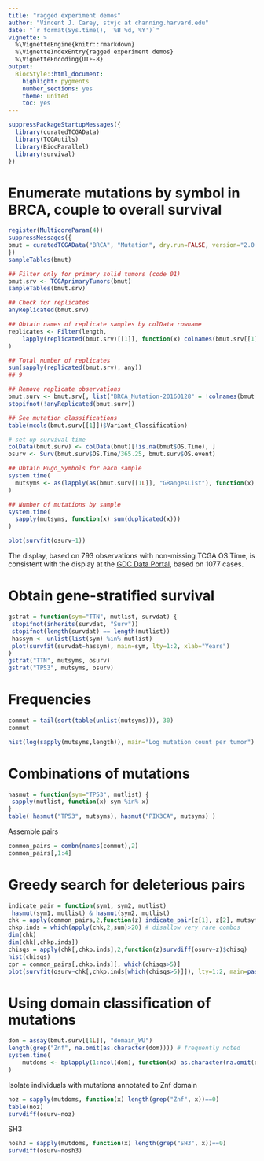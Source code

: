 ```yaml
---
title: "ragged experiment demos"
author: "Vincent J. Carey, stvjc at channing.harvard.edu"
date: "`r format(Sys.time(), '%B %d, %Y')`"
vignette: >
  %\VignetteEngine{knitr::rmarkdown}
  %\VignetteIndexEntry{ragged experiment demos}
  %\VignetteEncoding{UTF-8}
output:
  BiocStyle::html_document:
    highlight: pygments
    number_sections: yes
    theme: united
    toc: yes
---
```


```r
suppressPackageStartupMessages({
  library(curatedTCGAData)
  library(TCGAutils)
  library(BiocParallel)
  library(survival)
})
```

# Enumerate mutations by symbol in BRCA, couple to overall survival

```r
register(MulticoreParam(4))
suppressMessages({
bmut = curatedTCGAData("BRCA", "Mutation", dry.run=FALSE, version="2.0.1")
})
sampleTables(bmut)

## Filter only for primary solid tumors (code 01)
bmut.srv <- TCGAprimaryTumors(bmut)
sampleTables(bmut.srv)

## Check for replicates
anyReplicated(bmut.srv)

## Obtain names of replicate samples by colData rowname
replicates <- Filter(length,
    lapply(replicated(bmut.srv)[[1]], function(x) colnames(bmut.srv[[1]])[x])
)

## Total number of replicates
sum(sapply(replicated(bmut.srv), any))
## 9

## Remove replicate observations
bmut.surv <- bmut.srv[, list("BRCA_Mutation-20160128" = !colnames(bmut.srv)[[1]] %in% unlist(sapply(replicates, tail, -1)))]
stopifnot(!anyReplicated(bmut.surv))

## See mutation classifications
table(mcols(bmut.surv[[1]])$Variant_Classification)

# set up survival time
colData(bmut.surv) <- colData(bmut)[!is.na(bmut$OS.Time), ]
osurv <- Surv(bmut.surv$OS.Time/365.25, bmut.surv$OS.event)

## Obtain Hugo_Symbols for each sample
system.time(
  mutsyms <- as(lapply(as(bmut.surv[[1L]], "GRangesList"), function(x) x$Hugo_Symbol), "CharacterList")
)

## Number of mutations by sample
system.time(
  sapply(mutsyms, function(x) sum(duplicated(x)))
)
```

```r
plot(survfit(osurv~1))
```

The display, based on 793 observations with non-missing
TCGA OS.Time, is consistent with the display at the [GDC Data Portal](https://portal.gdc.cancer.gov/exploration?filters=%7B%22op%22%3A%22and%22%2C%22content%22%3A%5B%7B%22content%22%3A%7B%22field%22%3A%22cases.diagnoses.tissue_or_organ_of_origin%22%2C%22value%22%3A%5B%22axillary%20tail%20of%20breast%22%2C%22breast%2C%20nos%22%2C%22central%20portion%20of%20breast%22%2C%22lower-inner%20quadrant%20of%20breast%22%2C%22lower-outer%20quadrant%20of%20breast%22%2C%22nipple%22%2C%22overlapping%20lesion%20of%20breast%22%2C%22upper-inner%20quadrant%20of%20breast%22%2C%22upper-outer%20quadrant%20of%20breast%22%5D%7D%2C%22op%22%3A%22in%22%7D%2C%7B%22content%22%3A%7B%22field%22%3A%22cases.primary_site%22%2C%22value%22%3A%5B%22breast%22%5D%7D%2C%22op%22%3A%22in%22%7D%2C%7B%22op%22%3A%22in%22%2C%22content%22%3A%7B%22field%22%3A%22cases.project.program.name%22%2C%22value%22%3A%5B%22TCGA%22%5D%7D%7D%5D%7D&searchTableTab=genes), based on 1077 cases.

# Obtain gene-stratified survival

```r
gstrat = function(sym="TTN", mutlist, survdat) {
 stopifnot(inherits(survdat, "Surv"))
 stopifnot(length(survdat) == length(mutlist))
 hassym <- unlist(list(sym) %in% mutlist)
 plot(survfit(survdat~hassym), main=sym, lty=1:2, xlab="Years")
}
gstrat("TTN", mutsyms, osurv)
gstrat("TP53", mutsyms, osurv)
```

# Frequencies

```r
commut = tail(sort(table(unlist(mutsyms))), 30)
commut
```

```r
hist(log(sapply(mutsyms,length)), main="Log mutation count per tumor")
```
 
# Combinations of mutations

```r
hasmut = function(sym="TP53", mutlist) {
 sapply(mutlist, function(x) sym %in% x)
}
table( hasmut("TP53", mutsyms), hasmut("PIK3CA", mutsyms) )
```

Assemble pairs
```r
common_pairs = combn(names(commut),2)
common_pairs[,1:4]
```

# Greedy search for deleterious pairs

```r
indicate_pair = function(sym1, sym2, mutlist)
 hasmut(sym1, mutlist) & hasmut(sym2, mutlist)
chk = apply(common_pairs,2,function(z) indicate_pair(z[1], z[2], mutsyms))
chkp.inds = which(apply(chk,2,sum)>20) # disallow very rare combos
dim(chk)
dim(chk[,chkp.inds])
chisqs = apply(chk[,chkp.inds],2,function(z)survdiff(osurv~z)$chisq)
hist(chisqs)
cpr = common_pairs[,chkp.inds][, which(chisqs>5)]
plot(survfit(osurv~chk[,chkp.inds[which(chisqs>5)]]), lty=1:2, main=paste(cpr, collapse=" & " ))
```

# Using domain classification of mutations

```r
dom = assay(bmut.surv[[1L]], "domain_WU")
length(grep("Znf", na.omit(as.character(dom)))) # frequently noted
system.time(
    mutdoms <- bplapply(1:ncol(dom), function(x) as.character(na.omit(dom[,x])))
)
```

Isolate individuals with mutations annotated to Znf domain

```r
noz = sapply(mutdoms, function(x) length(grep("Znf", x))==0)
table(noz)
survdiff(osurv~noz)
```

SH3

```r
nosh3 = sapply(mutdoms, function(x) length(grep("SH3", x))==0)
survdiff(osurv~nosh3)
```

